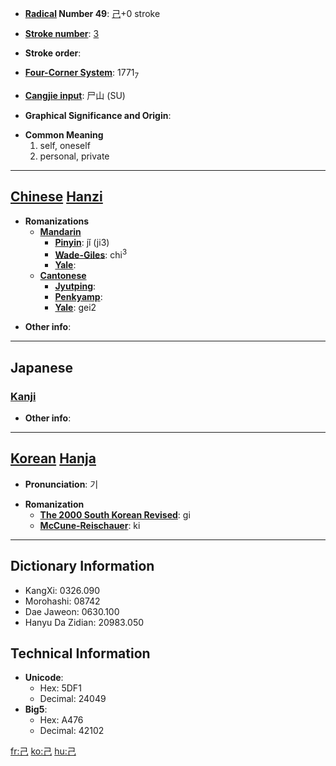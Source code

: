 * '''[[Wiktionary:Chinese radical index| Radical]] Number 49''': [[Wiktionary:Chinese radical index 己|己]]+0 stroke

* '''[[Wiktionary:Chinese total strokes index|Stroke number]]''': [[Wiktionary:Chinese total strokes index 3|3]]

* '''Stroke order''': 

* '''[[Wiktionary:Chinese four corner index|Four-Corner System]]''': 1771<sub>7</sub>

* '''[[Wiktionary:Chinese Cangjie index|Cangjie input]]''': 尸山 (SU)

* '''Graphical Significance and Origin''': 

* '''Common Meaning'''
*#self, oneself
*# personal, private


----

== [[Chinese]] [[Hanzi]] ==

* '''Romanizations'''
** '''[[Mandarin]]'''
*** '''[[Pinyin]]''': jǐ (ji3)
*** '''[[Wade-Giles]]''': chi<sup>3</sup>
*** '''[[Yale]]''': 
** '''[[Cantonese]]'''
*** '''[[Jyutping]]''':
*** '''[[Penkyamp]]''': 
*** '''[[Yale]]''': gei2

* '''Other info''': 

----

==Japanese==
===[[Kanji]]===
{{kanji|on readings=[[き]] (ki), [[こ]] (ko)
|kun readings=[[おのれ]] (onore), [[つちのと]] (tsuchinoto)
|rs=己00
|grade=6}}

* '''Other info''':  

----

== [[Korean]] [[Hanja]] ==

* '''Pronunciation''': 기

* '''Romanization'''
** '''[[The 2000 South Korean Revised Romanization|The 2000 South Korean Revised]]''': gi
** '''[[McCune-Reischauer]]''': ki

----

== Dictionary Information ==

* KangXi: 0326.090
* Morohashi: 08742
* Dae Jaweon: 0630.100
* Hanyu Da Zidian: 20983.050

== Technical Information ==

* '''Unicode''':
** Hex: 5DF1
** Decimal: 24049
* '''Big5''':
** Hex: A476
** Decimal: 42102

[[fr:己]]
[[ko:己]]
[[hu:己]]